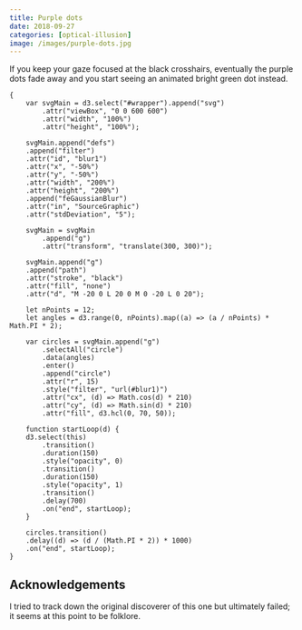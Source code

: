 ```yaml
---
title: Purple dots
date: 2018-09-27
categories: [optical-illusion]
image: /images/purple-dots.jpg
---
```


If you keep your gaze focused at the black crosshairs, eventually the
purple dots fade away and you start seeing an animated bright green
dot instead.

<div id="wrapper"></div>

```ojs
{
    var svgMain = d3.select("#wrapper").append("svg")
        .attr("viewBox", "0 0 600 600")
        .attr("width", "100%")
        .attr("height", "100%");

    svgMain.append("defs")
    .append("filter")
    .attr("id", "blur1")
    .attr("x", "-50%")
    .attr("y", "-50%")
    .attr("width", "200%")
    .attr("height", "200%")
    .append("feGaussianBlur")
    .attr("in", "SourceGraphic")
    .attr("stdDeviation", "5");

    svgMain = svgMain
        .append("g")
        .attr("transform", "translate(300, 300)");

    svgMain.append("g")
    .append("path")
    .attr("stroke", "black")
    .attr("fill", "none")
    .attr("d", "M -20 0 L 20 0 M 0 -20 L 0 20");

    let nPoints = 12;
    let angles = d3.range(0, nPoints).map((a) => (a / nPoints) * Math.PI * 2);

    var circles = svgMain.append("g")
        .selectAll("circle")
        .data(angles)
        .enter()
        .append("circle")
        .attr("r", 15)
        .style("filter", "url(#blur1)")
        .attr("cx", (d) => Math.cos(d) * 210)
        .attr("cy", (d) => Math.sin(d) * 210)
        .attr("fill", d3.hcl(0, 70, 50));

    function startLoop(d) {
    d3.select(this)
        .transition()
        .duration(150)
        .style("opacity", 0)
        .transition()
        .duration(150)
        .style("opacity", 1)
        .transition()
        .delay(700)
        .on("end", startLoop);
    }

    circles.transition()
    .delay((d) => (d / (Math.PI * 2)) * 1000)
    .on("end", startLoop);
}
```

## Acknowledgements

I tried to track down the original discoverer of this one but
ultimately failed; it seems at this point to be folklore.
